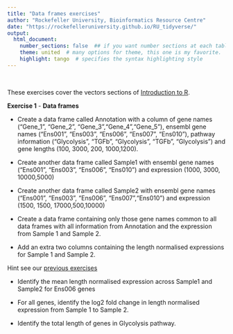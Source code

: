 ```yaml
---
title: "Data frames exercises"
author: "Rockefeller University, Bioinformatics Resource Centre"
date: "https://rockefelleruniversity.github.io/RU_tidyverse/"
output: 
  html_document:
    number_sections: false  ## if you want number sections at each table header
    theme: united  # many options for theme, this one is my favorite.
    highlight: tango  # specifies the syntax highlighting style
---
```


<p>&nbsp;</p>
These exercises cover the vectors sections of [Introduction to R](https://rockefelleruniversity.github.io/introToR_Day1.html). 


**Exercise 1** - **Data frames**

- Create a data frame called Annotation with a column of gene names ("Gene_1", "Gene_2", "Gene_3","Gene_4","Gene_5"),  ensembl gene names ("Ens001", "Ens003", "Ens006", "Ens007", "Ens010"),  pathway information ("Glycolysis", "TGFb", "Glycolysis", "TGFb", "Glycolysis") and  gene lengths (100, 3000, 200, 1000,1200).

- Create another data frame called Sample1 with ensembl gene names ("Ens001", "Ens003", "Ens006", "Ens010") and expression  (1000, 3000, 10000,5000)

- Create another data frame called Sample2 with ensembl gene names ("Ens001", "Ens003", "Ens006", "Ens007","Ens010") and expression  (1500, 1500, 17000,500,10000)

- Create a data frame containing only those gene names common to all data frames with all information from Annotation and the expression from Sample 1 and Sample 2.

- Add an extra two columns containing the length normalised expressions for Sample 1 and Sample 2.

Hint see our [previous exercises](../answers/matrices_answers.html#lne)

- Identify the mean length normalised expression across Sample1 and Sample2 for Ens006 genes

- For all genes, identify the log2 fold change in length normalised expression from Sample 1 to Sample 2.

- Identify the total length of genes in Glycolysis pathway.

